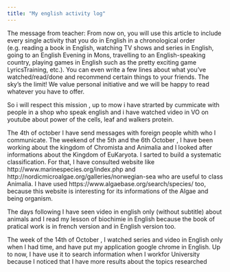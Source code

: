 ```yaml
---
title: "My english activity log"
---
```


The message from teacher: From now on, you will use this article to include every single activity that you do in English in a chronological order (e.g. reading a book in English, watching TV shows and series in English, going to an English Evening in Mons, travelling to an English-speaking country, playing games in English such as the pretty exciting game LyricsTraining, etc.). You can even write a few lines about what you’ve watched/read/done and recommend certain things to your friends. The sky’s the limit! We value personal initiative and we will be happy to read whatever you have to offer.

So i will respect this mission , up to mow i have strarted by cummicate with people in a shop who speak english and i have watched video in VO on youtube about power of the cells, leaf and walkers protein.

The 4th of october I have send messages with foreign people whith who I communicate.
The weekend of the 5th and the 6th October , I have been working about the kingdom of Chromista and Animalia and I looked after informations about the Kingdom of EuKaryota. 
I sarted to build a systematic classification. For that, I have consulted website like http://www.marinespecies.org/index.php and http://nordicmicroalgae.org/galleries/norwegian-sea who are useful to class Animalia. 
I have used  https://www.algaebase.org/search/species/ too, because this website is interesting for its informations of the Algae and being organism.

The days following I have seen video in english only (without subtitle) about animals and I read my lesson of biochimie in English because the book of pratical work is in french version and in English version too.

The week of the 14th of October , I watched series and video in English only when I had time, and have put my application google chrome in English. 
Up to now, I have use it to search information when I workfor University because I noticed that I have more results about the topics researched
